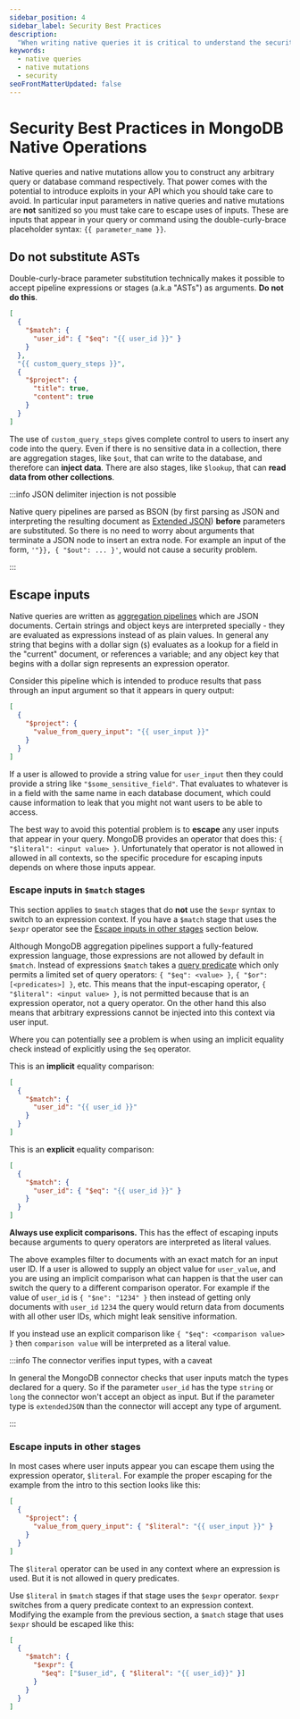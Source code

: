 ```yaml
---
sidebar_position: 4
sidebar_label: Security Best Practices
description:
  "When writing native queries it is critical to understand the security implications of how arguments are interpreted."
keywords:
  - native queries
  - native mutations
  - security
seoFrontMatterUpdated: false
---
```


# Security Best Practices in MongoDB Native Operations

Native queries and native mutations allow you to construct any arbitrary query or database command respectively. That
power comes with the potential to introduce exploits in your API which you should take care to avoid. In particular
input parameters in native queries and native mutations are **not** sanitized so you must take care to escape uses of
inputs. These are inputs that appear in your query or command using the double-curly-brace placeholder syntax: `{{
parameter_name }}`.

## Do not substitute ASTs

Double-curly-brace parameter substitution technically makes it possible to accept pipeline expressions or stages (a.k.a
"ASTs") as arguments. **Do not do this**.

```json
[
  {
    "$match": {
      "user_id": { "$eq": "{{ user_id }}" }
    }
  },
  "{{ custom_query_steps }}",
  {
    "$project": {
      "title": true,
      "content": true
    }
  }
]
```

The use of `custom_query_steps` gives complete control to users to insert any code into the query. Even if there is no
sensitive data in a collection, there are aggregation stages, like `$out`, that can write to the database, and therefore
can **inject data**. There are also stages, like `$lookup`, that can **read data from other collections**.

:::info JSON delimiter injection is not possible

Native query pipelines are parsed as BSON (by first parsing as JSON and interpreting the resulting document as [Extended
JSON][]) **before** parameters are substituted. So there is no need to worry about arguments that terminate a JSON node to
insert an extra node. For example an input of the form, `'"}}, { "$out": ... }'`, would not cause a security problem.

[Extended JSON]: https://www.mongodb.com/docs/manual/reference/mongodb-extended-json/

:::

## Escape inputs

Native queries are written as [aggregation pipelines][] which are JSON documents. Certain strings and object keys are
interpreted specially - they are evaluated as expressions instead of as plain values. In general any string that begins
with a dollar sign (`$`) evaluates as a lookup for a field in the "current" document, or references a variable; and any
object key that begins with a dollar sign represents an expression operator.

[aggregation pipelines]: https://www.mongodb.com/docs/manual/reference/operator/aggregation-pipeline/

Consider this pipeline which is intended to produce results that pass through an input argument so that it appears in
query output:

```json
[
  {
    "$project": {
      "value_from_query_input": "{{ user_input }}"
    }
  }
]
```

If a user is allowed to provide a string value for `user_input` then they could provide a string like
`"$some_sensitive_field"`. That evaluates to whatever is in a field with the same name in each database document, which
could cause information to leak that you might not want users to be able to access.

The best way to avoid this potential problem is to **escape** any user inputs that appear in your query. MongoDB
provides an operator that does this: `{ "$literal": <input value> }`. Unfortunately that operator is not allowed in
allowed in all contexts, so the specific procedure for escaping inputs depends on where those inputs appear.

### Escape inputs in `$match` stages

This section applies to `$match` stages that do **not** use the `$expr` syntax to switch to an expression context. If
you have a `$match` stage that uses the `$expr` operator see the [Escape inputs in other stages][] section below.

[Escape inputs in other stages]: #escape-inputs-in-other-stages

Although MongoDB aggregation pipelines support a fully-featured expression language, those expressions are not allowed
by default in `$match`. Instead of expressions `$match` takes a [query predicate][] which only permits a limited set of
query operators: `{ "$eq": <value> }`, `{ "$or": [<predicates>] }`, etc. This means that the input-escaping operator, `{
"$literal": <input value> }`, is not permitted because that is an expression operator, not a query operator. On the
other hand this also means that arbitrary expressions cannot be injected into this context via user input.

[query predicate]: https://www.mongodb.com/docs/manual/reference/glossary/#std-term-query-predicate

Where you can potentially see a problem is when using an implicit equality check instead of explicitly using the `$eq`
operator.

This is an **implicit** equality comparison:

```json
[
  {
    "$match": {
      "user_id": "{{ user_id }}"
    }
  }
]
```

This is an **explicit** equality comparison:

```json
[
  {
    "$match": {
      "user_id": { "$eq": "{{ user_id }}" }
    }
  }
]
```

**Always use explicit comparisons.** This has the effect of escaping inputs because arguments to query operators are
interpreted as literal values.

The above examples filter to documents with an exact match for an input user ID. If a user is allowed to supply an
object value for `user_value`, and you are using an implicit comparison what can happen is that the user can switch the
query to a different comparison operator. For example if the value of `user_id` is `{ "$ne": "1234" }` then instead of
getting only documents with `user_id` `1234` the query would return data from documents with all other user IDs, which
might leak sensitive information.

If you instead use an explicit comparison like `{ "$eq": <comparison value> }` then `comparison value` will be
interpreted as a literal value.

:::info The connector verifies input types, with a caveat

In general the MongoDB connector checks that user inputs match the types declared for a query. So if the parameter
`user_id` has the type `string` or `long` the connector won't accept an object as input. But if the parameter type is
`extendedJSON` than the connector will accept any type of argument.

:::

### Escape inputs in other stages

In most cases where user inputs appear you can escape them using the expression operator, `$literal`. For example the
proper escaping for the example from the intro to this section looks like this:

```json
[
  {
    "$project": {
      "value_from_query_input": { "$literal": "{{ user_input }}" }
    }
  }
]
```

The `$literal` operator can be used in any context where an expression is used. But it is not allowed in query
predicates.

Use `$literal` in `$match` stages if that stage uses the `$expr` operator. `$expr` switches from a query predicate
context to an expression context. Modifying the example from the previous section, a `$match` stage that uses `$expr`
should be escaped like this:

```json
[
  {
    "$match": {
      "$expr": {
        "$eq": ["$user_id", { "$literal": "{{ user_id}}" }]
      }
    }
  }
]
```
